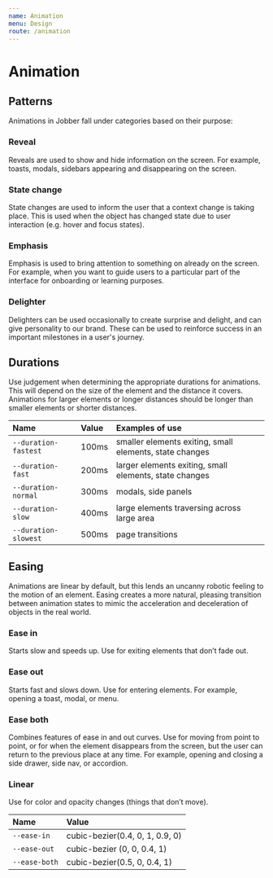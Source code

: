 ```yaml
---
name: Animation
menu: Design
route: /animation
---
```


# Animation

## Patterns

Animations in Jobber fall under categories based on their purpose:

### Reveal

Reveals are used to show and hide information on the screen. For example,
toasts, modals, sidebars appearing and disappearing on the screen.

### State change

State changes are used to inform the user that a context change is taking place.
This is used when the object has changed state due to user interaction (e.g.
hover and focus states).

### Emphasis

Emphasis is used to bring attention to something on already on the screen. For
example, when you want to guide users to a particular part of the interface for
onboarding or learning purposes.

### Delighter

Delighters can be used occasionally to create surprise and delight, and can give
personality to our brand. These can be used to reinforce success in an important
milestones in a user's journey.

## Durations

Use judgement when determining the appropriate durations for animations. This
will depend on the size of the element and the distance it covers. Animations
for larger elements or longer distances should be longer than smaller elements
or shorter distances.

| Name                 | Value | Examples of use                                         |
| :------------------- | :---- | :------------------------------------------------------ |
| `--duration-fastest` | 100ms | smaller elements exiting, small elements, state changes |
| `--duration-fast`    | 200ms | larger elements exiting, small elements, state changes  |
| `--duration-normal`  | 300ms | modals, side panels                                     |
| `--duration-slow`    | 400ms | large elements traversing across large area             |
| `--duration-slowest` | 500ms | page transitions                                        |

## Easing

Animations are linear by default, but this lends an uncanny robotic feeling to
the motion of an element. Easing creates a more natural, pleasing transition
between animation states to mimic the acceleration and deceleration of objects
in the real world.

### Ease in

Starts slow and speeds up. Use for exiting elements that don’t fade out.

### Ease out

Starts fast and slows down. Use for entering elements. For example, opening a
toast, modal, or menu.

### Ease both

Combines features of ease in and out curves. Use for moving from point to point,
or for when the element disappears from the screen, but the user can return to
the previous place at any time. For example, opening and closing a side drawer,
side nav, or accordion.

### Linear

Use for color and opacity changes (things that don’t move).

| Name          | Value                           |
| :------------ | :------------------------------ |
| `--ease-in`   | cubic-bezier(0.4, 0, 1, 0.9, 0) |
| `--ease-out`  | cubic-bezier (0, 0, 0.4, 1)     |
| `--ease-both` | cubic-bezier(0.5, 0, 0.4, 1)    |
